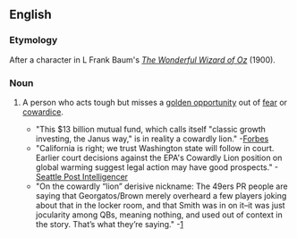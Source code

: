 ==English==

===Etymology===
After a character in L Frank Baum's ''[[w:The Wonderful Wizard of Oz|The Wonderful Wizard of Oz]]'' (1900).

===Noun===
{{en-noun}}

# {{lb|en|figuratively}} A person who acts tough but misses a [[golden opportunity]] out of [[fear]] or [[cowardice]].
#* "This $13 billion mutual fund, which calls itself "classic growth investing, the Janus way," is in reality a cowardly lion." -[https://web.archive.org/web/20080109005340/http://www.forbes.com/opinions/2007/12/06/sosnoff-gripple-growth-oped-cx_mts_1206sosnoff.html Forbes]
#* "California is right; we trust Washington state will follow in court. Earlier court decisions against the EPA's Cowardly Lion position on global warming suggest legal action may have good prospects." -[http://www.seattlepi.com/opinion/344385_autoed21.html Seattle Post Intelligencer]
#* "On the cowardly “lion” derisive nickname: The 49ers PR people are saying that Georgatos/Brown merely overheard a few players joking about that in the locker room, and that Smith was in on it–it was just jocularity among QBs, meaning nothing, and used out of context in the story. That’s what they’re saying." -[http://www.mercextra.com/blogs/kawakami/2007/12/12/whos-with-me-on-alex-smiths-side-plus-more-notes-on-the-smith-nolan-feud-and-clumsy-attempted-cover-up/]